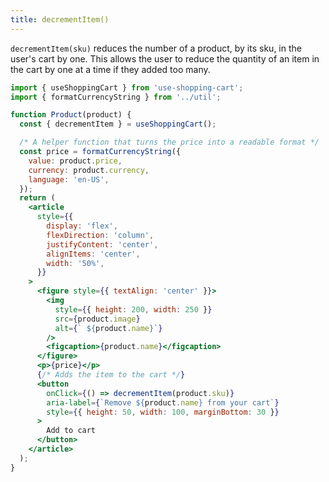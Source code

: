 ```yaml
---
title: decrementItem()
---
```


`decrementItem(sku)` reduces the number of a product, by its sku, in the user's cart by one. This allows the user to reduce the quantity of an item in the cart by one at a time if they added too many.


<CartDisplayWrapper>
  <DecrementItem
    product={{
      name: 'Bananas',
      sku: 'sku_GBJ2Ep8246qeeT',
      price: 400,
      image:
        'https://images.unsplash.com/photo-1574226516831-e1dff420e562?ixlib=rb-1.2.1&ixid=eyJhcHBfaWQiOjEyMDd9&auto=format&fit=crop&w=1050&q=80',
      currency: 'USD',
    }}
  />
</CartDisplayWrapper>

```jsx
import { useShoppingCart } from 'use-shopping-cart';
import { formatCurrencyString } from '../util';

function Product(product) {
  const { decrementItem } = useShoppingCart();

  /* A helper function that turns the price into a readable format */
  const price = formatCurrencyString({
    value: product.price,
    currency: product.currency,
    language: 'en-US',
  });
  return (
    <article
      style={{
        display: 'flex',
        flexDirection: 'column',
        justifyContent: 'center',
        alignItems: 'center',
        width: '50%',
      }}
    >
      <figure style={{ textAlign: 'center' }}>
        <img
          style={{ height: 200, width: 250 }}
          src={product.image}
          alt={` ${product.name}`}
        />
        <figcaption>{product.name}</figcaption>
      </figure>
      <p>{price}</p>
      {/* Adds the item to the cart */}
      <button
        onClick={() => decrementItem(product.sku)}
        aria-label={`Remove ${product.name} from your cart`}
        style={{ height: 50, width: 100, marginBottom: 30 }}
      >
        Add to cart
      </button>
    </article>
  );
}
```
